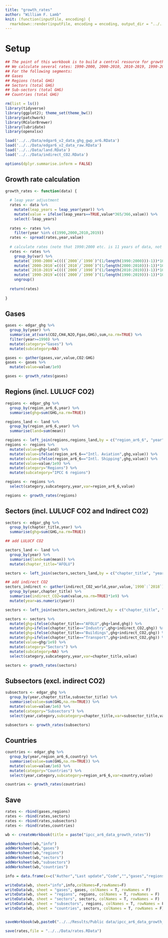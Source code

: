 ```yaml
---
title: "growth_rates"
author: "William F. Lamb"
knit: (function(inputFile, encoding) {
  rmarkdown::render(inputFile, encoding = encoding, output_dir = "../../Results") })
---
```


# Setup

```r

## The point of this workbook is to build a central resource for growth rate estimates to cross-check any numbers in the chapter
## We calculate several rates: 1990-2000, 2000-2010, 2010-2019, 1990-2019
## For the following segments:
## Gases
## Regions (total GHG)
## Sectors (total GHG)
## Sub-sectors (total GHG)
## Countries (total GHG)

rm(list = ls())
library(tidyverse)
library(ggplot2); theme_set(theme_bw())
library(patchwork)
library(RColorBrewer)
library(lubridate)
library(openxlsx)

load('../../Data/edgar6_v2_data_ghg_gwp_ar6.RData')
load('../../Data/edgar6_v2_data_raw.RData')
load('../../Data/land.RData')
load('../../Data/indirect_CO2.RData')

options(dplyr.summarise.inform = FALSE)

```

## Growth rate calculation


```r

growth_rates <- function(data) {
  
  # leap year adjustment
  rates <- data %>%
    mutate(leap_years = leap_year(year)) %>% 
    mutate(value = ifelse(leap_years==TRUE,value*365/366,value)) %>% 
    select(-leap_years)
  
  rates <- rates %>% 
    filter(year %in% c(1990,2000,2010,2019))
  rates <- spread(rates,year,value)
  
  # calculate rates (note that 1990:2000 etc. is 11 years of data, not 10)
  rates <- rates %>% 
    group_by(var) %>% 
    mutate(`1990-2000`=((((`2000`/`1990`)^(1/length(1990:2000)))-1))*100) %>% 
    mutate(`2000-2010`=((((`2010`/`2000`)^(1/length(2000:2010)))-1))*100) %>% 
    mutate(`2010-2019`=((((`2000`/`1990`)^(1/length(2010:2019)))-1))*100) %>% 
    mutate(`1990-2019`=((((`2000`/`1990`)^(1/length(1990:2019)))-1))*100) %>% 
    ungroup()
  
  return(rates)
             
}

```

## Gases


```r

gases <- edgar_ghg %>% 
  group_by(year) %>% 
  summarise_at(vars(CO2,CH4,N2O,Fgas,GHG),sum,na.rm=TRUE) %>%
  filter(year>=1990) %>% 
  mutate(category="Gases") %>% 
  mutate(subcategory=NA)

gases <- gather(gases,var,value,CO2:GHG)
gases <- gases %>% 
  mutate(value=value/1e9)

gases <- growth_rates(gases)

```

## Regions (incl. LULUCF CO2)

```r

regions <- edgar_ghg %>% 
  group_by(region_ar6_6,year) %>% 
  summarise(ghg=sum(GHG,na.rm=TRUE))

regions_land <- land %>% 
  group_by(region_ar6_6,year) %>% 
  summarise(land=sum(mean))

regions <- left_join(regions,regions_land,by = c("region_ar6_6", "year"))
regions <- regions %>% 
  mutate(value=ghg+land) %>% 
  mutate(value=ifelse(region_ar6_6=="Intl. Aviation",ghg,value)) %>% 
  mutate(value=ifelse(region_ar6_6=="Intl. Shipping",ghg,value)) %>% 
  mutate(value=value/1e9) %>% 
  mutate(category="Regions") %>% 
  mutate(subcategory="IPCC 6 regions")

regions <- regions %>% 
  select(category,subcategory,year,var=region_ar6_6,value)

regions <- growth_rates(regions)

```
## Sectors (incl. LULUCF CO2 and Indirect CO2)


```r

sectors <- edgar_ghg %>% 
  group_by(chapter_title,year) %>% 
  summarise(ghg=sum(GHG,na.rm=TRUE))

## add LULUCF CO2

sectors_land <- land %>%
  group_by(year) %>% 
  summarise(land=sum(mean)) %>% 
  mutate(chapter_title="AFOLU")

sectors <- left_join(sectors,sectors_land,by = c("chapter_title", "year"))

## add indirect CO2
sectors_indirect <- gather(indirect_CO2_world,year,value,`1990`:`2018`) %>% 
  group_by(year,chapter_title) %>% 
  summarise(indirect_CO2=sum(value,na.rm=TRUE)*1e9) %>% 
  mutate(year=as.numeric(year))

sectors <- left_join(sectors,sectors_indirect,by = c("chapter_title", "year"))

sectors <- sectors %>% 
  mutate(ghg=ifelse(chapter_title=="AFOLU",ghg+land,ghg)) %>% 
  mutate(ghg=ifelse(chapter_title=="Industry",ghg+indirect_CO2,ghg)) %>% 
  mutate(ghg=ifelse(chapter_title=="Buildings",ghg+indirect_CO2,ghg)) %>% 
  mutate(ghg=ifelse(chapter_title=="Transport",ghg+indirect_CO2,ghg)) %>% 
  mutate(value=ghg/1e9) %>% 
  mutate(category="Sectors") %>% 
  mutate(subcategory=NA) %>% 
  select(category,subcategory,year,var=chapter_title,value)

sectors <- growth_rates(sectors)

```

## Subsectors (excl. indirect CO2)

```r

subsectors <- edgar_ghg %>% 
  group_by(year,chapter_title,subsector_title) %>% 
  summarise(value=sum(GHG,na.rm=TRUE)) %>% 
  mutate(value=value/1e6) %>% 
  mutate(category="Subsectors") %>% 
  select(year,category,subcategory=chapter_title,var=subsector_title,value)

subsectors <- growth_rates(subsectors)

```

## Countries


```r

countries <- edgar_ghg %>% 
  group_by(year,region_ar6_6,country) %>% 
  summarise(value=sum(GHG,na.rm=TRUE)) %>%
  mutate(value=value/1e6) %>% 
  mutate(category="Countries") %>% 
  select(year,category,subcategory=region_ar6_6,var=country,value)

countries <- growth_rates(countries)

```

## Save

```r

rates <- rbind(gases,regions)
rates <- rbind(rates,sectors)
rates <- rbind(rates,subsectors)
rates <- rbind(rates,countries)

wb <- createWorkbook(title = paste("ipcc_ar6_data_growth_rates"))

addWorksheet(wb,"info")
addWorksheet(wb,"gases")
addWorksheet(wb,"regions")
addWorksheet(wb,"sectors")
addWorksheet(wb,"subsectors")
addWorksheet(wb,"countries")

info = data.frame(x=c("Author","Last update","Code","","gases","regions","sectors","subsectors","countries","","method","important note"),y=c("William F. Lamb",as.character(Sys.time()),"https://github.com/mcc-apsis/AR6-Emissions-trends-and-drivers/blob/master/R/Analysis%20and%20figures/growth_rates.Rmd","","growth rates by gas (totals in GWP100 AR6)","growth rates by region (totals in GWP100 AR6, includes LULUCF CO2)","growth rates by sector (totals in GWP100 AR6, includes indirect CO2 and LULUCF CO2","growth rates by subsector (totals in GWP100 AR6)","growth rates by country (totals in GWP100 AR6, excludes LULUCF CO2)","","We use the simple compound annual growth rate calculation, with a leap year adjustment (see Annex B)","Growth rates include the first and last year. For example, the estimate for 1990-2000 has 11 years of data. Also, some years (e.g. 2000) have a leap year adjustment applied to them, so will show slightly different totals."))

writeData(wb, sheet="info",info,colNames=F,rowNames=F)
writeData(wb, sheet = "gases", gases, colNames = T, rowNames = F)
writeData(wb, sheet = "regions", regions, colNames = T, rowNames = F)
writeData(wb, sheet = "sectors", sectors, colNames = T, rowNames = F)
writeData(wb, sheet = "subsectors", regions, colNames = T, rowNames = F)
writeData(wb, sheet = "countries", sectors, colNames = T, rowNames = F)


saveWorkbook(wb,paste0("../../Results/Public data/ipcc_ar6_data_growth_rates.xlsx"),overwrite=T)

save(rates,file = "../../Data/rates.RData")


```
